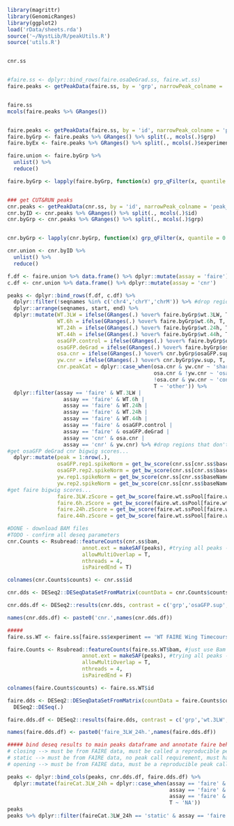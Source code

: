 ```r
library(magrittr)
library(GenomicRanges)
library(ggplot2)
load('rData/sheets.rda')
source('~/NystLib/R/peakUtils.R')
source('utils.R')


cnr.ss


#faire.ss <- dplyr::bind_rows(faire.osaDeGrad.ss, faire.wt.ss)
faire.peaks <- getPeakData(faire.ss, by = 'grp', narrowPeak_colname = 'peaks')


faire.ss
mcols(faire.peaks %>% GRanges())


faire.peaks <- getPeakData(faire.ss, by = 'id', narrowPeak_colname = 'peaks')
faire.byGrp <- faire.peaks %>% GRanges() %>% split(., mcols(.)$grp)
faire.byEx <- faire.peaks %>% GRanges() %>% split(., mcols(.)$experiment)

faire.union <- faire.byGrp %>%
  unlist() %>%
  reduce()

faire.byGrp <- lapply(faire.byGrp, function(x) grp_qFilter(x, quantile = 0.75, operation = 'subsetByOverlaps'))


### get CUT&RUN peaks
cnr.peaks <- getPeakData(cnr.ss, by = 'id', narrowPeak_colname = 'peak_allFrags')
cnr.byID <- cnr.peaks %>% GRanges() %>% split(., mcols(.)$id)
cnr.byGrp <- cnr.peaks %>% GRanges() %>% split(., mcols(.)$grp)


cnr.byGrp <- lapply(cnr.byGrp, function(x) grp_qFilter(x, quantile = 0.75, operation = 'subsetByOverlaps'))

cnr.union <- cnr.byID %>%
  unlist() %>%
  reduce()
```





```r
f.df <- faire.union %>% data.frame() %>% dplyr::mutate(assay = 'faire')
c.df <- cnr.union %>% data.frame() %>% dplyr::mutate(assay = 'cnr')

peaks <- dplyr::bind_rows(f.df, c.df) %>%
  dplyr::filter(!seqnames %in% c('chr4','chrY','chrM')) %>% #drop regions from potentially problematic chromosomes
  dplyr::arrange(seqnames, start, end) %>%
  dplyr::mutate(WT.3LW = ifelse(GRanges(.) %over% faire.byGrp$wt.3LW, T, F),
                WT.6h = ifelse(GRanges(.) %over% faire.byGrp$wt.6h, T, F),
                WT.24h = ifelse(GRanges(.) %over% faire.byGrp$wt.24h, T, F),
                WT.44h = ifelse(GRanges(.) %over% faire.byGrp$wt.44h, T, F),
                osaGFP.control = ifelse(GRanges(.) %over% faire.byGrp$osaGFP.deGrad_control_faire, T, F),
                osaGFP.deGrad = ifelse(GRanges(.) %over% faire.byGrp$osaGFP.deGrad_nubG4_faire, T, F),
                osa.cnr = ifelse(GRanges(.) %over% cnr.byGrp$osaGFP.sup, T, F),
                yw.cnr = ifelse(GRanges(.) %over% cnr.byGrp$yw.sup, T, F),
                cnr.peakCat = dplyr::case_when(osa.cnr & yw.cnr ~ 'shared',
                                               osa.cnr & !yw.cnr ~ 'osa',
                                               !osa.cnr & yw.cnr ~ 'control',
                                               T ~ 'other')) %>%
  dplyr::filter(assay == 'faire' & WT.3LW |
                  assay == 'faire' & WT.6h | 
                  assay == 'faire' & WT.24h | 
                  assay == 'faire' & WT.24h | 
                  assay == 'faire' & WT.44h | 
                  assay == 'faire' & osaGFP.control | 
                  assay == 'faire' & osaGFP.deGrad | 
                  assay == 'cnr' & osa.cnr | 
                  assay == 'cnr' & yw.cnr) %>% #drop regions that don't have a good quality reproducible peak called
#get osaGFP deGrad cnr bigwig scores...
  dplyr::mutate(peak = 1:nrow(.),
                osaGFP.rep1.spikeNorm = get_bw_score(cnr.ss[cnr.ss$baseName == 'osaGFP-3LW-wing-aGFP-CnR-sup-rep1',]$bigwig_allFrags_sacCer3_spikeNorm[1], GRanges(.)),
                osaGFP.rep2.spikeNorm = get_bw_score(cnr.ss[cnr.ss$baseName == 'osaGFP-3LW-wing-aGFP-CnR-sup-rep2',]$bigwig_allFrags_sacCer3_spikeNorm[1], GRanges(.)),
                yw.rep1.spikeNorm = get_bw_score(cnr.ss[cnr.ss$baseName == 'yw-3LW-wing-aGFP-CnR-sup-rep1',]$bigwig_allFrags_sacCer3_spikeNorm[1], GRanges(.)),
                yw.rep2.spikeNorm = get_bw_score(cnr.ss[cnr.ss$baseName == 'yw-3LW-wing-aGFP-CnR-sup-rep2',]$bigwig_allFrags_sacCer3_spikeNorm[1], GRanges(.)),
#get faire bigwig scores... 
                faire.3LW.zScore = get_bw_score(faire.wt.ssPool[faire.wt.ssPool$baseName == 'wt_3LW',]$bigwig_rpgcNorm_zNorm[1], GRanges(.)),
                faire.6h.zScore = get_bw_score(faire.wt.ssPool[faire.wt.ssPool$baseName == 'wt_6h',]$bigwig_rpgcNorm_zNorm[1], GRanges(.)),
                faire.24h.zScore = get_bw_score(faire.wt.ssPool[faire.wt.ssPool$baseName == 'wt_24h',]$bigwig_rpgcNorm_zNorm[1], GRanges(.)),
                faire.44h.zScore = get_bw_score(faire.wt.ssPool[faire.wt.ssPool$baseName == 'wt_44h',]$bigwig_rpgcNorm_zNorm[1], GRanges(.)))
```


```r
#DONE - download BAM files
#TODO - confirm all deseq parameters 
cnr.Counts <- Rsubread::featureCounts(cnr.ss$bam,
                        annot.ext = makeSAF(peaks), #trying all peaks - FAIRE and CnR - so it will be easy to combine with main peaks df
                        allowMultiOverlap = T,
                        nthreads = 4,
                        isPairedEnd = T)

colnames(cnr.Counts$counts) <- cnr.ss$id

cnr.dds <- DESeq2::DESeqDataSetFromMatrix(countData = cnr.Counts$counts,  colData = cnr.ss,  design = ~grp) %>% DESeq2::DESeq(.)

cnr.dds.df <- DESeq2::results(cnr.dds, contrast = c('grp','osaGFP.sup','yw.sup')) %>% data.frame() 

names(cnr.dds.df) <- paste0('cnr.',names(cnr.dds.df))

##### 
faire.ss.WT <- faire.ss[faire.ss$experiment == 'WT FAIRE Wing Timecourse',]

faire.Counts <- Rsubread::featureCounts(faire.ss.WT$bam, #just use Bam from WT timecourse - single-end data
                        annot.ext = makeSAF(peaks), #trying all peaks - FAIRE and CnR - so it will be easy to combine with main peaks df
                        allowMultiOverlap = T,
                        nthreads = 4,
                        isPairedEnd = F)

colnames(faire.Counts$counts) <- faire.ss.WT$id

faire.dds <- DESeq2::DESeqDataSetFromMatrix(countData = faire.Counts$counts,  colData = faire.ss.WT,  design = ~grp) %>%
  DESeq2::DESeq(.)

faire.dds.df <- DESeq2::results(faire.dds, contrast = c('grp','wt.3LW','wt.24h')) %>% data.frame() 

names(faire.dds.df) <- paste0('faire_3LW_24h.',names(faire.dds.df))

##### bind deseq results to main peaks dataframe and annotate faire behavior between 3LW and 24hAPF 
# closing --> must be from FAIRE data, must be called a reproducible peak at 3LW, must have a log2(3LW/24h) >= 1 
# static --> must be from FAIRE data, no peak call requirement, must have -1 > log2(3LW/24h) < 1
# opening --> must be from FAIRE data, must be a reproducible peak call at 24h, must have a log2(3LW/24h) <= -1

peaks <- dplyr::bind_cols(peaks, cnr.dds.df, faire.dds.df) %>%
  dplyr::mutate(faireCat.3LW_24h = dplyr::case_when(assay == 'faire' & WT.3LW &  faire_3LW_24h.log2FoldChange >= 1 ~ 'closing',
                                                    assay == 'faire' & faire_3LW_24h.log2FoldChange < 1 & faire_3LW_24h.log2FoldChange > -1 ~ 'static',
                                                    assay == 'faire' & WT.24h & faire_3LW_24h.log2FoldChange <= -1 ~ 'opening',
                                                    T ~ 'NA'))
peaks
peaks %>% dplyr::filter(faireCat.3LW_24h == 'static' & assay == 'faire' )
```



